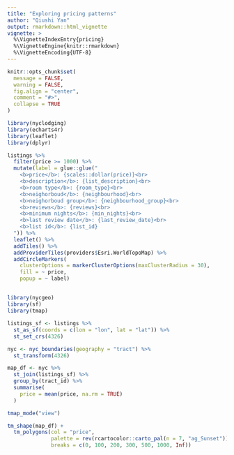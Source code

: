 ```yaml
---
title: "Exploring pricing patterns"
author: "Qiushi Yan"
output: rmarkdown::html_vignette
vignette: >
  %\VignetteIndexEntry{pricing}
  %\VignetteEngine{knitr::rmarkdown}
  %\VignetteEncoding{UTF-8}
---
```


```r
knitr::opts_chunk$set(
  message = FALSE,
  warning = FALSE,
  fig.align = "center",
  comment = "#>",
  collapse = TRUE
)
```


```r
library(nyclodging)
library(echarts4r)
library(leaflet)
library(dplyr)
```

```r
listings %>%
  filter(price >= 1000) %>% 
  mutate(label = glue::glue("
    <b>price</b>: {scales::dollar(price)}<br>
    <b>description</b>: {list_description}<br>
    <b>room type</b>: {room_type}<br>
    <b>neighorboud</b>: {neighbourhood}<br>
    <b>neighorboud group</b>: {neighbourhood_group}<br>
    <b>reviews</b>: {reviews}<br>
    <b>minimum nights</b>: {min_nights}<br>
    <b>last review date</b>: {last_review_date}<br>
    <b>list id</b>: {list_id}
  ")) %>% 
  leaflet() %>% 
  addTiles() %>% 
  addProviderTiles(providers$Esri.WorldTopoMap) %>% 
  addCircleMarkers(
    clusterOptions = markerClusterOptions(maxClusterRadius = 30),
    fill = ~ price, 
    popup = ~ label)
```

## 

```r
library(nycgeo)
library(sf)
library(tmap)

listings_sf <- listings %>% 
  st_as_sf(coords = c(lon = "lon", lat = "lat")) %>% 
  st_set_crs(4326)

nyc <- nyc_boundaries(geography = "tract") %>% 
  st_transform(4326)
```

```r
map_df <- nyc %>% 
  st_join(listings_sf) %>% 
  group_by(tract_id) %>% 
  summarise(
    price = mean(price, na.rm = TRUE)
  ) 
```


```r
tmap_mode("view")

tm_shape(map_df) + 
  tm_polygons(col = "price", 
              palette = rev(rcartocolor::carto_pal(n = 7, "ag_Sunset")),
              breaks = c(0, 100, 200, 300, 500, 1000, Inf))
```




